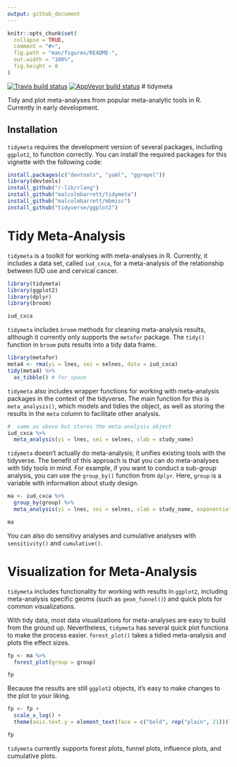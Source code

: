 ```yaml
---
output: github_document
---
```


<!-- README.md is generated from README.Rmd. Please edit that file -->

```r
knitr::opts_chunk$set(
  collapse = TRUE,
  comment = "#>",
  fig.path = "man/figures/README-",
  out.width = "100%",
  fig.height = 8
)
```

[![Travis build status](https://travis-ci.org/malcolmbarrett/tidymeta.svg?branch=master)](https://travis-ci.org/malcolmbarrett/tidymeta) [![AppVeyor build status](https://ci.appveyor.com/api/projects/status/github/malcolmbarrett/tidymeta?branch=master&svg=true)](https://ci.appveyor.com/project/malcolmbarrett/tidymeta)
# tidymeta

Tidy and plot meta-analyses from popular meta-analytic tools in R. Currently in early development.

## Installation

`tidymeta` requires the development version of several packages, including `ggplot2`, to function correctly. You can install the required packages for this vignette with the following code:

```r
install.packages(c("devtools", "yaml", "ggrepel"))
library(devtools)
install_github("r-lib/rlang")
install_github("malcolmbarrett/tidymeta")
install_github("malcolmbarrett/mbmisc")
install_github("tidyverse/ggplot2")
```

# Tidy Meta-Analysis

`tidymeta` is a toolkit for working with meta-analyses in R. Currently, it includes a data set, called `iud_cxca`, for a meta-analysis of the relationship between IUD use and cervical cancer. 

```r
library(tidymeta)
library(ggplot2)
library(dplyr)
library(broom)

iud_cxca
```

`tidymeta` includes `broom` methods for cleaning meta-analysis results, although it currently only supports the `metafor` package. The `tidy()` function in `broom` puts results into a tidy data frame. 

```r
library(metafor)
meta4 <- rma(yi = lnes, sei = selnes, data = iud_cxca)
tidy(meta4) %>% 
  as_tibble() # for space
```

`tidymeta` also includes wrapper functions for working with meta-analysis packages in the context of the tidyverse. The main function for this is `meta_analysis()`, which models and tidies the object, as well as storing the results in the `meta` column to facilitate other analysis. 

```r
#  same as above but stores the meta-analysis object
iud_cxca %>% 
  meta_analysis(yi = lnes, sei = selnes, slab = study_name)
```

`tidymeta` doesn't actually do meta-analysis; it unifies existing tools with the tidyverse. The benefit of this approach is that you can do meta-analyses with tidy tools in mind. For example, if you want to conduct a sub-group analysis, you can use the `group_by()` function from `dplyr`. Here, `group` is a variable with information about study design.

```r
ma <- iud_cxca %>% 
  group_by(group) %>% 
  meta_analysis(yi = lnes, sei = selnes, slab = study_name, exponentiate = TRUE)

ma
```

You can also do sensitivy analyses and cumulative analyses with `sensitivity()` and `cumulative()`.

# Visualization for Meta-Analysis

`tidymeta` includes functionality for working with results in `ggplot2`, including meta-analysis specific geoms (such as `geom_funnel()`) and quick plots for common visualizations.

With tidy data, most data visualizations for meta-analyses are easy to build from the ground up. Nevertheless, `tidymeta` has several quick plot functions to make the process easier. `forest_plot()` takes a tidied meta-analysis and plots the effect sizes.

```r
fp <- ma %>% 
  forest_plot(group = group)

fp
```

Because the results are still `ggplot2` objects, it's easy to make changes to the plot to your liking.

```r
fp <- fp + 
  scale_x_log() + 
  theme(axis.text.y = element_text(face = c("bold", rep("plain", 21))))

fp
```

`tidymeta` currently supports forest plots, funnel plots, influence plots, and cumulative plots.


